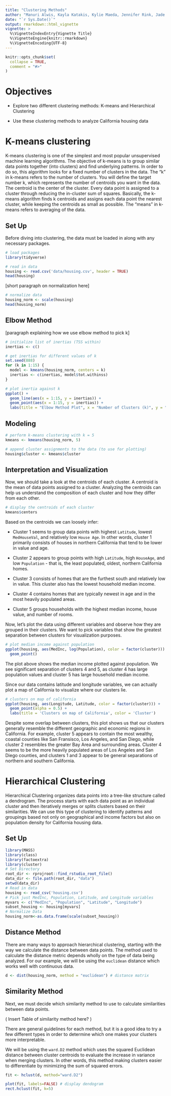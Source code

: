 ```yaml
---
title: "Clustering Methods"
author: "Manuri Alwis, Kayla Katakis, Kylie Maeda, Jennifer Rink, Jade Thai"
date: "`r Sys.Date()`"
output: rmarkdown::html_vignette
vignette: >
  %\VignetteIndexEntry{Vignette Title}
  %\VignetteEngine{knitr::rmarkdown}
  %\VignetteEncoding{UTF-8}
---
```


```r
knitr::opts_chunk$set(
  collapse = TRUE,
  comment = "#>"
)
```

# Objectives

-   Explore two different clustering methods: K-means and Hierarchical Clustering

-   Use these clustering methods to analyze California housing data

# K-means clustering

K-means clustering is one of the simplest and most popular unsupervised machine learning algorithms. The objective of k-means is to group similar data points together (into clusters) and find underlying patterns. In order to do so, this algorithm looks for a fixed number of clusters in the data. The "k" in k-means refers to the number of clusters. You will define the target number k, which represents the number of centroids you want in the data. The centroid is the center of the cluster. Every data point is assigned to a cluster through reducing the in-cluster sum of squares. Basically, the k-means algorithm finds k centroids and assigns each data point the nearest cluster, while keeping the centroids as small as possible. The "means" in k-means refers to averaging of the data.

## Set Up

Before diving into clustering, the data must be loaded in along with any necessary packages.

```r
# load packages
library(tidyverse)

# read in data
housing <- read.csv('data/housing.csv', header = TRUE)
head(housing)
```

[short paragraph on normalization here]

```r
# normalize data
housing_norm <- scale(housing)
head(housing_norm)
```

## Elbow Method

[paragraph explaining how we use elbow method to pick k]

```r
# initialize list of inertias (TSS within)
inertias <- c()

# get inertias for different values of k
set.seed(888)
for (k in 1:15) {
  model <- kmeans(housing_norm, centers = k)
  inertias <- c(inertias, model$tot.withinss)
}

# plot inertia against k
ggplot() +
  geom_line(aes(x = 1:15, y = inertias)) +
  geom_point(aes(x = 1:15, y = inertias)) +
  labs(title = "Elbow Method Plot", x = "Number of Clusters (k)", y = "Inertia")
```

## Modeling

```r
# perform k-means clustering with k = 5
kmeans <- kmeans(housing_norm, 5)
```

```r
# append cluster assignments to the data (to use for plotting)
housing$cluster <- kmeans$cluster
```

## Interpretation and Visualization

Now, we should take a look at the centroids of each cluster. A centroid is the mean of data points assigned to a cluster. Analyzing the centroids can help us understand the composition of each cluster and how they differ from each other.

```r
# display the centroids of each cluster
kmeans$centers
```

Based on the centroids we can loosely infer:

- Cluster 1 seems to group data points with highest `Latitude`, lowest `MedHouseVal`, and relatively low `House Age`. In other words, cluster 1 primarily consists of houses in northern California that tend to be lower in value and age.

- Cluster 2 appears to group points with high `Latitude`, high `HouseAge`, and low `Population` - that is, the least populated, oldest, northern California homes.

- Cluster 3 consists of homes that are the furthest south and relatively low in value. This cluster also has the lowest household median income.

- Cluster 4 contains homes that are typically newest in age and in the most heavily populated areas.

- Cluster 5 groups households with the highest median income, house value, and number of rooms.

Now, let's plot the data using different variables and observe how they are grouped in their clusters. We want to pick variables that show the greatest separation between clusters for visualization purposes.

```r
# plot median income against population
ggplot(housing, aes(MedInc, log(Population), color = factor(cluster))) +
  geom_point()
```

The plot above shows the median income plotted against population. We see significant separation of clusters 4 and 5, as cluster 4 has large population values and cluster 5 has large household median income.

Since our data contains latitude and longitude variables, we can actually plot a map of California to visualize where our clusters lie.

```r
# clusters on map of california
ggplot(housing, aes(Longitude, Latitude, color = factor(cluster))) +
  geom_point(alpha = 0.5) +
  labs(title = 'Clusters on map of California', color = 'Cluster')
```

Despite some overlap between clusters, this plot shows us that our clusters generally resemble the different geographic and economic regions in California. For example, cluster 5 appears to contain the most wealthy, coastal counties like San Fransisco, Los Angeles, and San Diego, while cluster 2 resembles the greater Bay Area and surrounding areas. Cluster 4 seems to be the more heavily populated areas of Los Angeles and San Diego counties, and clusters 1 and 3 appear to be general separations of northern and southern California.

# Hierarchical Clustering

Hierarchical Clustering organizes data points into a tree-like structure called a dendrogram. The process starts with each data point as an individual cluster and then iteratively merges or splits clusters based on their similarities.
We can use this type of clustering to identify patterns and groupings based not only on geographical and income factors but also on population density for California housing data.

## Set Up
```r
library(MASS)
library(class)
library(factoextra)
library(cluster)
# Set Directory
root_dir <- rprojroot::find_rstudio_root_file()
data_dir <- file.path(root_dir, "data")
setwd(data_dir)
# Read in data
housing <- read_csv('housing.csv')
# Pick just MedInc, Population, Latitude, and Longitude variables
myvars <- c("MedInc", "Population", "Latitude", "Longitude")
subset_housing <- housing[myvars]
# Normalize Data
housing_norm<-as.data.frame(scale(subset_housing))
```

## Distance Method

There are many ways to approach hierarchical clustering, starting with the way we calculate the distance between data points. The method used to calculate the distance metric depends wholly on the type of data being analyzed. For our example, we will be using the `euclidean` distance which works well with continuous data. 

```r
d <- dist(housing_norm, method = "euclidean") # distance matrix
```

## Similarity Method

Next, we must decide which similarity method to use to calculate similarities between data points. 

( Insert Table of similarity method here? )

There are general guidelines for each method, but it is a good idea to try a few different types in order to determine which one makes your clusters more interpretable.

We will be using the `ward.D2` method which uses the squared Euclidean distance between cluster centroids to evaluate the increase in variance when merging clusters. In other words, this method making clusters easier to differentiate by minimizing the sum of squared errors.

```r
fit <- hclust(d, method="ward.D2")

plot(fit, labels=FALSE) # display dendogram
rect.hclust(fit, k=5)
```
